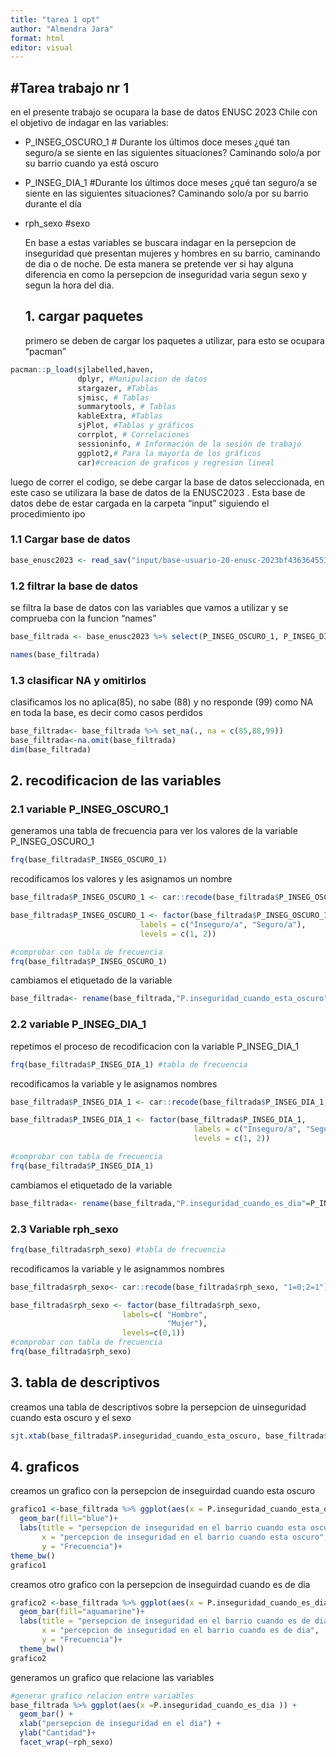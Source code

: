```yaml
---
title: "tarea 1 opt"
author: "Almendra Jara"
format: html
editor: visual
---
```


## #Tarea trabajo nr 1

en el presente trabajo se ocupara la base de datos ENUSC 2023 Chile con el objetivo de indagar en las variables:

-   P_INSEG_OSCURO_1 \# Durante los últimos doce meses ¿qué tan seguro/a se siente en las siguientes situaciones? Caminando solo/a por su barrio cuando ya está oscuro

-   P_INSEG_DIA_1 #Durante los últimos doce meses ¿qué tan seguro/a se siente en las siguientes situaciones? Caminando solo/a por su barrio durante el día

-   rph_sexo #sexo

    En base a estas variables se buscara indagar en la persepcion de inseguridad que presentan mujeres y hombres en su barrio, caminando de dia o de noche. De esta manera se pretende ver si hay alguna diferencia en como la persepcion de inseguridad varia segun sexo y segun la hora del dia.

    ## 1. cargar paquetes

    primero se deben de cargar los paquetes a utilizar, para esto se ocupara "pacman"

```r
pacman::p_load(sjlabelled,haven,
               dplyr, #Manipulacion de datos
               stargazer, #Tablas
               sjmisc, # Tablas
               summarytools, # Tablas
               kableExtra, #Tablas
               sjPlot, #Tablas y gráficos
               corrplot, # Correlaciones
               sessioninfo, # Información de la sesión de trabajo
               ggplot2,# Para la mayoría de los gráficos
               car)#creacion de graficos y regresion lineal 

```

luego de correr el codigo, se debe cargar la base de datos seleccionada, en este caso se utilizara la base de datos de la ENUSC2023 . Esta base de datos debe de estar cargada en la carpeta "input" siguiendo el procedimiento ipo

### 1.1 Cargar base de datos

```r
base_enusc2023 <- read_sav("input/base-usuario-20-enusc-2023bf436364553a489fab8e92a1ef14a520.sav")


```

### 1.2 filtrar la base de datos

se filtra la base de datos con las variables que vamos a utilizar y se comprueba con la funcion "names"

```r
base_filtrada <- base_enusc2023 %>% select(P_INSEG_OSCURO_1, P_INSEG_DIA_1,rph_sexo)

names(base_filtrada)
```

### 1.3 clasificar NA y omitirlos

clasificamos los no aplica(85), no sabe (88) y no responde (99) como NA en toda la base, es decir como casos perdidos

```r
base_filtrada<- base_filtrada %>% set_na(., na = c(85,88,99))
base_filtrada<-na.omit(base_filtrada)
dim(base_filtrada)
```

## 2. recodificacion de las variables

### 2.1 variable P_INSEG_OSCURO_1

generamos una tabla de frecuencia para ver los valores de la variable P_INSEG_OSCURO_1

```r
frq(base_filtrada$P_INSEG_OSCURO_1)
```

recodificamos los valores y les asignamos un nombre

```r
base_filtrada$P_INSEG_OSCURO_1 <- car::recode(base_filtrada$P_INSEG_OSCURO_1, "c(1,2)=1; c(3,4)=2")

base_filtrada$P_INSEG_OSCURO_1 <- factor(base_filtrada$P_INSEG_OSCURO_1,
                             labels = c("Inseguro/a", "Seguro/a"),
                             levels = c(1, 2))

#comprobar con tabla de frecuencia
frq(base_filtrada$P_INSEG_OSCURO_1)

```

cambiamos el etiquetado de la variable

```r
base_filtrada<- rename(base_filtrada,"P.inseguridad_cuando_esta_oscuro"=P_INSEG_OSCURO_1)

```

### 2.2 variable P_INSEG_DIA_1

repetimos el proceso de recodificacion con la variable P_INSEG_DIA_1

```r
frq(base_filtrada$P_INSEG_DIA_1) #tabla de frecuencia
```

recodificamos la variable y le asignamos nombres

```r
base_filtrada$P_INSEG_DIA_1 <- car::recode(base_filtrada$P_INSEG_DIA_1, "c(1,2)=1; c(3,4)=2")

base_filtrada$P_INSEG_DIA_1 <- factor(base_filtrada$P_INSEG_DIA_1,
                                         labels = c("Inseguro/a", "Seguro/a"),
                                         levels = c(1, 2))

#comprobar con tabla de frecuencia
frq(base_filtrada$P_INSEG_DIA_1)
```

cambiamos el etiquetado de la variable

```r
base_filtrada<- rename(base_filtrada,"P.inseguridad_cuando_es_dia"=P_INSEG_DIA_1)
```

### 2.3 Variable rph_sexo

```r
frq(base_filtrada$rph_sexo) #tabla de frecuencia
```

recodificamos la variable y le asignammos nombres

```r
base_filtrada$rph_sexo<- car::recode(base_filtrada$rph_sexo, "1=0;2=1")

base_filtrada$rph_sexo <- factor(base_filtrada$rph_sexo,
                         labels=c( "Hombre",
                                   "Mujer"),
                         levels=c(0,1))
#comprobar con tabla de frecuencia
frq(base_filtrada$rph_sexo) 

```

## 3. tabla de descriptivos

creamos una tabla de descriptivos sobre la persepcion de uinseguridad cuando esta oscuro y el sexo

```r
sjt.xtab(base_filtrada$P.inseguridad_cuando_esta_oscuro, base_filtrada$rph_sexo, encoding = "UTF-8")

```

## 4. graficos

creamos un grafico con la persepcion de inseguirdad cuando esta oscuro

```r
grafico1 <-base_filtrada %>% ggplot(aes(x = P.inseguridad_cuando_esta_oscuro)) + 
  geom_bar(fill="blue")+
  labs(title = "persepcion de inseguridad en el barrio cuando esta oscuro",
       x = "percepcion de inseguridad en el barrio cuando esta oscuro",
       y = "Frecuencia")+
theme_bw()
grafico1
```

creamos otro grafico con la persepcion de inseguirdad cuando es de dia

```r
grafico2 <-base_filtrada %>% ggplot(aes(x = P.inseguridad_cuando_es_dia)) + 
  geom_bar(fill="aquamarine")+
  labs(title = "persepcion de inseguridad en el barrio cuando es de dia",
       x = "percepcion de inseguridad en el barrio cuando es de dia",
       y = "Frecuencia")+
  theme_bw()
grafico2
```

generamos un grafico que relacione las variables

```r
#generar grafico relacion entre variables
base_filtrada %>% ggplot(aes(x =P.inseguridad_cuando_es_dia )) + 
  geom_bar() +
  xlab("persepcion de inseguridad en el dia") +
  ylab("Cantidad")+
  facet_wrap(~rph_sexo)
```
